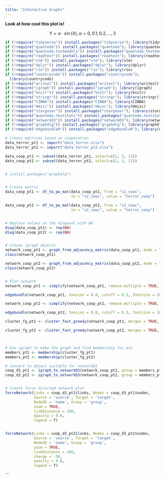 ---
title: "Interactive Graphs"
---


__Look at how cool this plot is!__

$$Y = \alpha \cdot \sin(X), \alpha = 0,0.1,0.2,...,3$$

```{r echo = FALSE}

if (!require("tidyverse")) install.packages("tidyverse"); library(tidyverse)
if (!require("quanteda")) install.packages("quanteda"); library(quanteda)
if (!require("quanteda.textmodels")) install.packages("quanteda.textmodels"); library(quanteda.textmodels)
if (!require("readtext")) install.packages("readtext"); library(readtext)
if (!require("stm")) install.packages("stm"); library(stm)
if (!require("dplyr")) install.packages("dplyr"); library(dplyr)
if (!require("rio")) install.packages("rio"); library(rio)
if (!require("countrycode")) install.packages("countrycode");
  library(countrycode)
if (!require("writexl")) install.packages("writexl"); library(writexl)
if (!require("igraph")) install.packages("igraph"); library(igraph)
if (!require("knitr")) install.packages("knitr"); library(knitr)
if (!require("stringr")) install.packages("stringr"); library(stringr)
if (!require("CINNA")) install.packages("CINNA"); library(CINNA)
if (!require("Hmisc")) install.packages("Hmisc"); library(Hmisc)
if (!require("stargazer")) install.packages("stargazer"); library(stargazer)
if (!require("quanteda.textstats")) install.packages("quanteda.textstats"); library(quanteda.textstats)
if (!require("networkD3")) install.packages("networkD3"); library(networkD3)
if (!require("graph4lg")) install.packages("graph4lg"); library(graph4lg)
if (!require("edgebundleR")) install.packages("edgebundleR"); library(edgebundleR)


```


```{r, echo = FALSE, fig.align='center'}


# Create matrices based on cooperation
data_terror_pt1 <- import("data_terror.xlsx")
data_terror_pt2 <- import("data_terror_pt2.xlsx")

data_coop_pt1 <- subset(data_terror_pt1, select=c(1, 2, 12))
data_coop_pt2 <- subset(data_terror_pt2, select=c(1, 2, 12))


# install.packages("graph4lg")


# Create matrix
data_coop_pt1 <- df_to_pw_mat(data_coop_pt1, from = "s1_cowc", 
                              to = "s2_cowc", value = "terror_coop")

data_coop_pt2 <- df_to_pw_mat(data_coop_pt2, from = "s1_cowc", 
                              to = "s2_cowc", value = "terror_coop")


# Replace values on the diagonal with NA
diag(data_coop_pt1) <- rep(NA)
diag(data_coop_pt2) <- rep(NA)


# Create igraph objects
network_coop_pt1 <- graph_from_adjacency_matrix(data_coop_pt1, mode = "undirected", weighted = TRUE)
class(network_coop_pt1)

network_coop_pt2 <- graph_from_adjacency_matrix(data_coop_pt2, mode = "undirected", weighted = TRUE)
class(network_coop_pt2)


# Plot network
network_coop_pt1 <- simplify(network_coop_pt1, remove.multiple = TRUE, remove.loops = TRUE)

edgebundle(network_coop_pt1, tension = 0.8, cutoff = 0.5, fontsize = 10)

```
```{r echo = FALSE, fig.align='center'}

network_coop_pt2 <- simplify(network_coop_pt2, remove.multiple = TRUE, remove.loops = TRUE)

edgebundle(network_coop_pt2, tension = 0.8, cutoff = 0.5, fontsize = 10)

```
```{r echo = FALSE, fig.align='center'}

cluster_fg_pt1 <- cluster_fast_greedy(network_coop_pt1, merges = TRUE, modularity = TRUE, membership = TRUE, weights = E(network_coop_pt1)$weight)

cluster_fg_pt2 <- cluster_fast_greedy(network_coop_pt2, merges = TRUE, modularity = TRUE, membership = TRUE, weights = E(network_coop_pt2)$weight)



# Use igraph to make the graph and find membership for pt1
members_pt1 <- membership(cluster_fg_pt1)
members_pt2 <- membership(cluster_fg_pt2)

# Convert to object suitable for networkD3
coop_d3_pt1 <- igraph_to_networkD3(network_coop_pt1, group = members_pt1)
coop_d3_pt2 <- igraph_to_networkD3(network_coop_pt2, group = members_pt2)


# Create force directed network plot
forceNetwork(Links = coop_d3_pt1$links, Nodes = coop_d3_pt1$nodes, 
             Source = 'source', Target = 'target', 
             NodeID = 'name', Group = 'group',
             zoom = TRUE,
             linkDistance = 200,
             opacity = 0.8,
             legend = T)


forceNetwork(Links = coop_d3_pt2$links, Nodes = coop_d3_pt2$nodes, 
             Source = 'source', Target = 'target', 
             NodeID = 'name', Group = 'group',
             zoom = TRUE,
             linkDistance = 200,
             charge = -50,
             opacity = 0.8,
             legend = T)


```
```